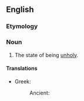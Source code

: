 ==English==

===Etymology===
{{suffix|en|unholy|ness}}

===Noun===
{{en-noun|~}}

# The state of being [[unholy]].

====Translations====
{{trans-top|the state of being unholy}}
* Greek:
*: Ancient: {{t|grc|ἀνοσιότης|f}}
{{trans-mid}}
{{trans-bottom}}